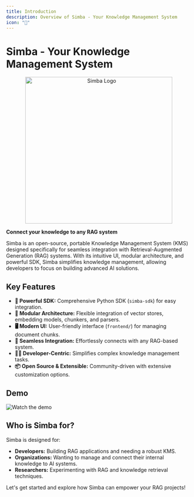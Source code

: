 ```yaml
---
title: Introduction
description: Overview of Simba - Your Knowledge Management System
icon: "👋"
---
```


# Simba - Your Knowledge Management System

<p align="center">
<img src="/assets/logo.png" alt="Simba Logo" width="400" height="400"/>
</p>

**Connect your knowledge to any RAG system**

Simba is an open-source, portable Knowledge Management System (KMS) designed specifically for seamless integration with Retrieval-Augmented Generation (RAG) systems. With its intuitive UI, modular architecture, and powerful SDK, Simba simplifies knowledge management, allowing developers to focus on building advanced AI solutions.

## Key Features

* **🔌 Powerful SDK:** Comprehensive Python SDK (`simba-sdk`) for easy integration.
* **🧩 Modular Architecture:** Flexible integration of vector stores, embedding models, chunkers, and parsers.
* **🖥️ Modern UI:** User-friendly interface (`frontend/`) for managing document chunks.
* **🔗 Seamless Integration:** Effortlessly connects with any RAG-based system.
* **👨‍💻 Developer-Centric:** Simplifies complex knowledge management tasks.
* **📦 Open Source & Extensible:** Community-driven with extensive customization options.

## Demo

![Watch the demo](/assets/demo.gif)

## Who is Simba for?

Simba is designed for:

* **Developers:** Building RAG applications and needing a robust KMS.
* **Organizations:**  Wanting to manage and connect their internal knowledge to AI systems.
* **Researchers:**  Experimenting with RAG and knowledge retrieval techniques.

Let's get started and explore how Simba can empower your RAG projects!
